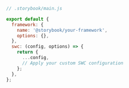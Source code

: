 ```js
// .storybook/main.js

export default {
  framework: {
    name: '@storybook/your-framework',
    options: {},
  },
  swc: (config, options) => {
    return {
      ...config,
      // Apply your custom SWC configuration
    };
  },
};
```
